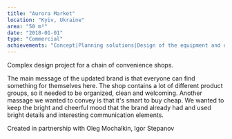 ```yaml
---
title: "Aurora Market"
location: "Kyiv, Ukraine"
area: "50 m²"
date: "2018-01-01"
type: "Commercial"
achievements: "Concept|Planning solutions|Design of the equipment and unique elements|3d visualization|Drawings|Visual communication|Specification of materials and equipment"
---
```


Complex design project for a chain of convenience shops.

The main message of the updated brand is that everyone can find something for themselves here.
The shop contains a lot of different product groups, so it needed to be organized, clean and welcoming.
Another massage we wanted to convey is that it's smart to buy cheap.
We wanted to keep the bright and cheerful mood that the brand already had and used bright details and interesting communication elements.

Created in partnership with Oleg Mochalkin, Igor Stepanov